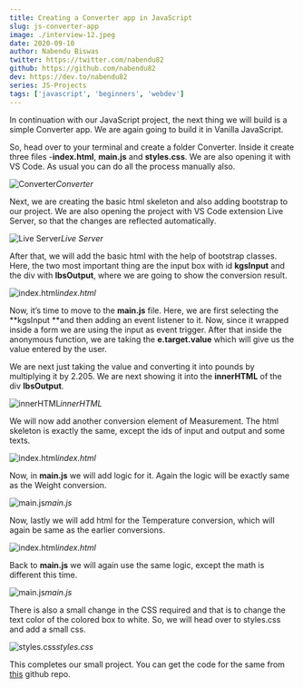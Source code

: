 ```yaml
---
title: Creating a Converter app in JavaScript
slug: js-converter-app
image: ./interview-12.jpeg
date: 2020-09-10
author: Nabendu Biswas
twitter: https://twitter.com/nabendu82
github: https://github.com/nabendu82
dev: https://dev.to/nabendu82
series: JS-Projects
tags: ['javascript', 'beginners', 'webdev']
---
```


In continuation with our JavaScript project, the next thing we will build is a simple Converter app. We are again going to build it in Vanilla JavaScript.

So, head over to your terminal and create a folder Converter. Inside it create three files -**index.html**, **main.js** and **styles.css**. We are also opening it with VS Code. As usual you can do all the process manually also.

![Converter](https://ik.imagekit.io/thewebdev/JS-Projects/Converter-App/1_X-f5liaSy.png)*Converter*

Next, we are creating the basic html skeleton and also adding bootstrap to our project. We are also opening the project with VS Code extension Live Server, so that the changes are reflected automatically.

![Live Server](https://ik.imagekit.io/thewebdev/JS-Projects/Converter-App/2_FgIMRhrioz.png)*Live Server*

After that, we will add the basic html with the help of bootstrap classes. Here, the two most important thing are the input box with id **kgsInput** and the div with **lbsOutput**, where we are going to show the conversion result.

![index.html](https://ik.imagekit.io/thewebdev/JS-Projects/Converter-App/3_W8sE1SPX5.png)*index.html*

Now, it’s time to move to the **main.js** file. Here, we are first selecting the **kgsInput **and then adding an event listener to it. Now, since it wrapped inside a form we are using the input as event trigger. After that inside the anonymous function, we are taking the **e.target.value** which will give us the value entered by the user.

We are next just taking the value and converting it into pounds by multiplying it by 2.205. We are next showing it into the **innerHTML** of the div **lbsOutput**.

![innerHTML](https://ik.imagekit.io/thewebdev/JS-Projects/Converter-App/4_52vKlblaM.png)*innerHTML*

We will now add another conversion element of Measurement. The html skeleton is exactly the same, except the ids of input and output and some texts.

![index.html](https://ik.imagekit.io/thewebdev/JS-Projects/Converter-App/5_bMxHiWwCrG.png)*index.html*

Now, in **main.js** we will add logic for it. Again the logic will be exactly same as the Weight conversion.

![main.js](https://ik.imagekit.io/thewebdev/JS-Projects/Converter-App/6_GvqUCrg1o.png)*main.js*

Now, lastly we will add html for the Temperature conversion, which will again be same as the earlier conversions.

![index.html](https://ik.imagekit.io/thewebdev/JS-Projects/Converter-App/7-0_FP4CCuWrsZ.png)*index.html*

Back to **main.js** we will again use the same logic, except the math is different this time.

![main.js](https://ik.imagekit.io/thewebdev/JS-Projects/Converter-App/7-1_6dAVvjhIhB.png)*main.js*

There is also a small change in the CSS required and that is to change the text color of the colored box to white. So, we will head over to styles.css and add a small css.

![styles.css](https://ik.imagekit.io/thewebdev/JS-Projects/Converter-App/8_nRx_KsQBVL.png)*styles.css*

This completes our small project. You can get the code for the same from [this](https://github.com/nabendu82/Converter) github repo.
